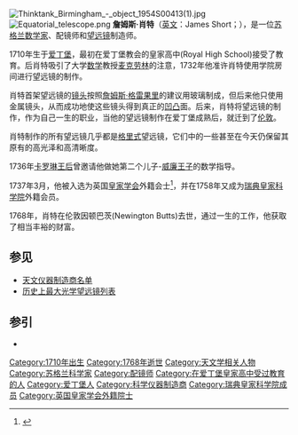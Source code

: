 {{refimprove|time=2015-05-17T11:18:58+00:00}}
{{Infobox scientist
|name              = 詹姆斯·肖特
|image             =
|image_size       = 150px
|caption           = 
|birth_date        = {{Birth date|1710|6|21|df=y}}
|birth_place       = {{SCO}}[[爱丁堡|爱丁堡]]
|death_date        = {{Death date and age|1768|6|15|1710|6|21|df=y}}
|death_place       = {{ENG}}[[伦敦|伦敦]]
|residence         = 
|citizenship       = 
|nationality       = {{SCO}} 
|ethnicity         = 
|field             = [[数学|数学]]
|work_institutions = 
|alma_mater        = 
|doctoral_advisor  = 
|doctoral_students = 
|known_for         =  [[望远镜|望远镜]] 
|influences        = 
|influenced        = 
|prizes            = 
|religion          = 
|signature         =
}}
[[File:Thinktank_Birmingham_-_object_1954S00413(1).jpg|thumb]]
[[File:Equatorial_telescope.png|thumb]]
'''詹姆斯·肖特'''（[[英文|英文]]：James Short；{{bd|1710年|6月10日|1768年|6月15日}}），是一位[[苏格兰|苏格兰]][[数学家|数学家]]、配镜师和[[望远镜|望远镜]]制造师。

1710年生于[[爱丁堡|爱丁堡]]，最初在爱丁堡教会的皇家高中(Royal High School)接受了教育。后肖特吸引了大学[[数学|数学]]教授[[科林·麦克劳林|麦克劳林]]的注意，1732年他准许肖特使用学院房间进行望远镜的制作。

肖特首架望远镜的[[镜子|镜头]]按照[[詹姆斯·格雷果里|詹姆斯·格雷果里]]的建议用玻璃制成，但后来他只使用金属镜头，从而成功地使这些镜头得到真正的[[抛物面|凹]][[椭圆|凸]]面。后来，肖特将望远镜的制作，作为自己一生的职业，当他的望远镜制作在爱丁堡成熟后，就迁到了[[伦敦|伦敦]]。

肖特制作的所有望远镜几乎都是[[格里望远镜|格里式]]望远镜，它们中的一些甚至在今天仍保留其原有的高光泽和高清晰度。

1736年[[卡罗琳_(安斯巴赫)|卡罗琳王后]]曾邀请他做她第二个儿子-[[威廉王子_(坎伯兰公爵)|威廉王子]]的数学指导。

1737年3月，他被入选为英国[[皇家学会|皇家学会]]外籍会士<ref>{{cite web| url=http://www2.royalsociety.org/DServe/dserve.exe?dsqIni=Dserve.ini&dsqApp=Archive&dsqCmd=Show.tcl&dsqDb=Persons&dsqPos=1&dsqSearch=%28Surname%3D%27short%27%29| title=图书馆和档案目录| publisher=皇家协会| accessdate=2010年10月15日}}{{dead link|date=2018年1月 |bot=InternetArchiveBot |fix-attempted=yes }}</ref>，并在1758年又成为[[瑞典皇家科学院|瑞典皇家科学院]]外籍会员。

1768年，肖特在伦敦因顿巴茨(Newington Butts)去世，通过一生的工作，他获取了相当丰裕的财富。

==参见==
* [[天文仪器制造商名单|天文仪器制造商名单]]
* [[历史上最大光学望远镜列表|历史上最大光学望远镜列表]]

==参引==
{{reflist}}
*{{DNB Cite|wstitle=詹姆斯·肖特}}

{{Authority control}}
{{DEFAULTSORT:Short, James}}
[[Category:1710年出生|Category:1710年出生]]
[[Category:1768年逝世|Category:1768年逝世]]
[[Category:天文学相关人物|Category:天文学相关人物]]
[[Category:苏格兰科学家|Category:苏格兰科学家]]
[[Category:配镜师|Category:配镜师]]
[[Category:在爱丁堡皇家高中受过教育的人|Category:在爱丁堡皇家高中受过教育的人]]
[[Category:爱丁堡人|Category:爱丁堡人]]
[[Category:科学仪器制造商|Category:科学仪器制造商]]
[[Category:瑞典皇家科学院成员|Category:瑞典皇家科学院成员]]
[[Category:英国皇家学会外籍院士|Category:英国皇家学会外籍院士]]